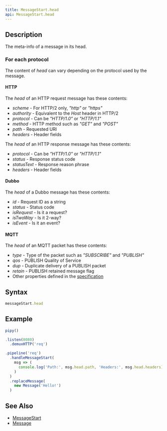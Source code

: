 ```yaml
---
title: MessageStart.head
api: MessageStart.head
---
```


## Description

The meta-info of a message in its head.

### For each protocol

The content of _head_ can vary depending on the protocol used by the message.

#### HTTP

The _head_ of an HTTP request message has these contents:

- _scheme_ - For HTTP/2 only, _"http"_ or _"https"_
- _authority_ - Equivalent to the _Host_ header in HTTP/2
- _protocol_ - Can be _"HTTP/1.0"_ or _"HTTP/1.1"_
- _method_ - HTTP method such as _"GET"_ and _"POST"_
- _path_ - Requested URI
- _headers_ - Header fields

The _head_ of an HTTP response message has these contents:

- _protocol_ - Can be _"HTTP/1.0"_ or _"HTTP/1.1"_
- _status_ - Response status code
- _statusText_ - Response reason phrase
- _headers_ - Header fields

#### Dubbo

The _head_ of a Dubbo message has these contents:

- _id_ - Request ID as a string
- _status_ - Status code
- _isRequest_ - Is it a request?
- _isTwoWay_ - Is it 2-way?
- _isEvent_ - Is it an event?

#### MQTT

The _head_ of an MQTT packet has these contents:

- _type_ - Type of the packet such as _"SUBSCRIBE"_ and _"PUBLISH"_
- _qos_ - PUBLISH Quality of Service
- _dup_ - Duplicate delivery of a PUBLISH packet
- _retain_ - PUBLISH retained message flag
- Other properties defined in the [specification](https://docs.oasis-open.org/mqtt/mqtt/v5.0/os/mqtt-v5.0-os.html#_Toc3901027)

## Syntax

``` js
messageStart.head
```

## Example

``` js
pipy()

.listen(8080)
  .demuxHTTP('req')

.pipeline('req')
  .handleMessageStart(
    msg => (
      console.log('Path:', msg.head.path, 'Headers:', msg.head.headers)
    )
  )
  .replaceMessage(
    new Message('Hello!')
  )
```

## See Also

* [MessageStart](/reference/api/MessageStart)
* [Message](/reference/api/Message)

